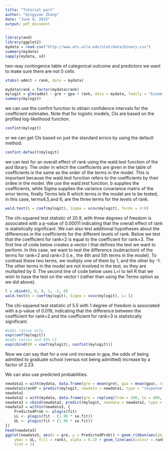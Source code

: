```yaml
---
title: "Tutorial part"
author: "Qingyuan Zhang"
date: "June 9, 2015"
output: pdf_document
---
```




```r
library(aod)
library(ggplot2)
mydata = read.csv("http://www.ats.ucla.edu/stat/data/binary.csv")
summary(mydata)
sapply(mydata, sd)
```

 two-way contingence table of categorical outcome and predictors we want to make sure there are not 0 cells

```r
xtabs(~admit + rank, data = mydata)
```

```r
mydata$rank = factor(mydata$rank)
mylogit = glm(admit ~ gre + gpa + rank, data = mydata, family = "binomial")
summary(mylogit)
```

we can use the confint function to obtain confidence intervals for the coefficient estimates. Note that for logistic models, CIs are based on the profiled log-likelihood function.

```r
confint(mylogit)
```
or we can get CIs based on just the standard errors by using the default method.
```r
confint.default(mylogit)
```

 we can test for an overall effect of rank using the wald.test function of the aod library. The order in which the coefficients are given in the table of coefficients is the same as the order of the terms in the model. This is important because the wald.test function refers to the coefficients by their ordee in the model. We use the wald.test function. b supplies the coefficients, while Sigma supplies the variance covariance matrix of the error terms, finally Terms tels R which terms in the model are to be tested, in this case, terms4,5,and 6, are the three terms for the levels of rank.

```r
wald.test(b = coef(mylogit), Sigma = vcov(mylogit), Terms = 4:6)
```

 The chi-squared test statistic of 20.9, with three degrees of freedom is associated with a p-value of 0.00011 indicating that the overall effect of rank is statistically significant.
 We can also test additional hypotheses about the differences in the coefficients for the different levels of rank. Below we test that the coefficient for rank=2 is equal to the coefficient for rank=3. The first line of code below creates a vector l that defines the test we want to perform. In this case, we want to test the difference (subtraction) of the terms for rank=2 and rank=3 (i.e., the 4th 
 and 5th terms in the model). To contrast these two terms, we multiply one of them by 1, and the other by -1. The other terms in the model are not involved in the test, so they are multiplied by 0. The second line of code below uses L=l to tell R that we wish to base the test on the vector l (rather than using the Terms option as we did above).

```r
l = cbind(0, 0, 0, 1, -1, 0)
wald.test(b = coef(mylogit), Sigma = vcov(mylogit), L= l)
```

 The chi-squared test statistic of 5.5 with 1 degree of freedom is associated with a p-value of 0.019, indicating that the difference between the coefficient for rank=2 and the coefficient for rank=3 is statistically significant.

```r
#odds ratios only
exp(coef(mylogit))
#odds ratios and 95% CI
exp(cbind(OR = coef(mylogit), confint(mylogit)))
```

 Now we can say that for a one unit increase in gpa, the odds of being admitted to graduate school (versus not being admitted) increase by a factor of 2.23. 

 We can also use predicted probabilities.
```r
newdata1 = with(mydata, data.frame(gre = mean(gre), gpa = mean(gpa), rank = factor(1:4)))
newdata1$rankP = predict(mylogit, newdata = newdata1, type = "response")
newdata1
newdata2 = with(mydata, data.frame(gre = rep(seq(from = 200, to = 800, length.out = 100),4), gpa = mean(gpa), rank = factor(rep(1:4, each = 100))))
newdata3 = cbind(newdata2, predict(mylogit, newdata = newdata2, type = "link", se = TRUE))
newdata3 = within(newdata3, {
    PredictedProb <- plogis(fit)
    LL <- plogis(fit - (1.96 * se.fit))
    UL <- plogis(fit + (1.96 * se.fit))
})
head(newdata3)
ggplot(newdata3, aes(x = gre, y = PredictedProb)) + geom_ribbon(aes(ymin = LL,
    ymax = UL, fill = rank), alpha = 0.2) + geom_line(aes(colour = rank),
    size = 1)
```

